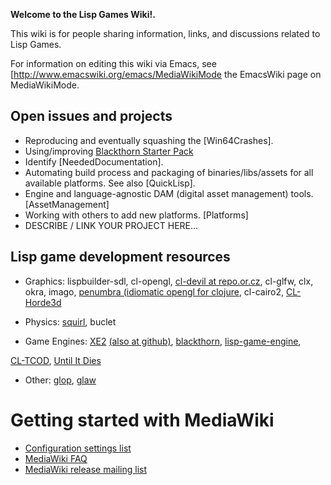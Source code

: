 '''Welcome to the Lisp Games Wiki!.'''

This wiki is for people sharing information, links, and discussions related to Lisp Games. 

For information on editing this wiki via Emacs, see [http://www.emacswiki.org/emacs/MediaWikiMode the EmacsWiki page on MediaWikiMode.

== Open issues and projects == 

* Reproducing and eventually squashing the [Win64Crashes].
* Using/improving [http://code.google.com/p/blackthorn-engine/wiki/BlackthornStarterPack Blackthorn Starter Pack]
* Identify [NeededDocumentation].
* Automating build process and packaging of binaries/libs/assets for all available platforms. See also [QuickLisp].
* Engine and language-agnostic DAM (digital asset management) tools. [AssetManagement]
* Working with others to add new platforms. [Platforms]
* DESCRIBE / LINK YOUR PROJECT HERE...

== Lisp game development resources ==


* Graphics: lispbuilder-sdl, cl-opengl, [http://repo.or.cz/w/cl-devil.git cl-devil at repo.or.cz],  cl-glfw, clx, okra, imago, [http://github.com/ztellman/penumbra penumbra (idiomatic opengl for clojure], cl-cairo2, [http://github.com/anwyn/cl-horde3d CL-Horde3d]

* Physics: [http://github.com/sykopomp/squirl squirl], buclet

* Game Engines: [http://dto.github.com/notebook/xe2-reference.html XE2] [http://github.com/dto/xe2 (also at github)], [http://code.google.com/p/blackthorn-engine/ blackthorn], [http://code.google.com/p/lisp-game-engine/ lisp-game-engine], 
[http://bitbucket.org/eeeickythump/cl-tcod/ CL-TCOD], [http://github.com/sykopomp/until-it-dies Until It Dies]

* Other: [http://github.com/patzy/glop glop], [http://github.com/patzy/glaw glaw]






= Getting started with MediaWiki =
* [http://www.mediawiki.org/wiki/Manual:Configuration_settings Configuration settings list]
* [http://www.mediawiki.org/wiki/Manual:FAQ MediaWiki FAQ]
* [https://lists.wikimedia.org/mailman/listinfo/mediawiki-announce MediaWiki release mailing list]